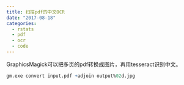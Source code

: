 ```yaml
---
title: 扫描pdf的中文OCR
date: "2017-08-18"
categories:
  - rstats
  - pdf
  - ocr
  - code
---
```


GraphicsMagick可以把多页的pdf转换成图片，再用tesseract识别中文。

```r
gm.exe convert input.pdf +adjoin output%02d.jpg
```

